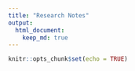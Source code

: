 ```yaml
---
title: "Research Notes"
output:
  html_document:
    keep_md: true
---
```


```r
knitr::opts_chunk$set(echo = TRUE)
```

